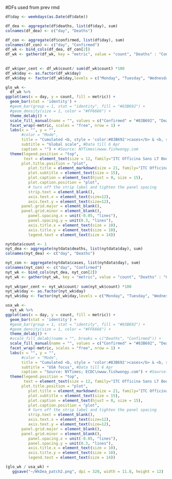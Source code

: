 #DFs used from prev rmd

```r
df$day <- weekdays(as.Date(df$date))

df_dea <- aggregate(df$deaths, list(df$day), sum)
colnames(df_dea) <- c("day", "Deaths")

df_con <- aggregate(df$confirmed, list(df$day), sum)
colnames(df_con) <- c("day", "Confirmed")
df_wk <- bind_cols(df_dea, df_con[2])
df_wk <- gather(df_wk, key = "metric", value = "count", "Deaths" : "Confirmed")
  
  
df_wk$per_cent <- df_wk$count/ sum(df_wk$count) *100
df_wk$day <- as.factor(df_wk$day)
df_wk$day <- factor(df_wk$day,levels = c("Monday", "Tuesday", "Wednesday", "Thursday", "Friday", "Saturday", "Sunday"))
```

```r
glo_wk <- 
  df_wk %>%
ggplot(aes(x = day, y = count, fill = metric)) +
  geom_bar(stat = 'identity') +
  #geom_bar(group = 1, stat = "identity", fill = "#83B692") + 
  #geom_density(size = 1, color = "#FF6666") +
  theme_delabj() +
  scale_fill_manual(name = "", values = c("Confirmed" = "#83B692", "Deaths" = "#721121")) +
  facet_wrap(~metric, scales = "free", nrow = 1) +
  labs(x = "", y = "",
       #color = "Mode",
       title = "Cumulated <b, style = 'color:#83B692'>cases</b> & <b, style = 'color:#721121'>deaths</b> on each weekday",
       subtitle = "Global scale", #Data till 6 Apr
       caption = "") + #Source: NYTimes\nwww.fishwongy.com
  theme(legend.position = "top",
        text = element_text(size = 12, family="ITC Officina Sans LT Book"),
       plot.title.position = "plot",
          plot.title = element_markdown(size = 21, family="ITC Officina Sans LT Bold"),
          plot.subtitle = element_text(size = 15),
          plot.caption = element_text(hjust = 0, size = 15),
          plot.caption.position = "plot",
          # turn off the strip label and tighten the panel spacing
          strip.text = element_blank(),
          axis.text.x = element_text(size=12),
          axis.text.y = element_text(size=12),
       panel.grid.major = element_blank(),
       panel.grid.minor = element_blank(),
          panel.spacing.x = unit(-0.05, "lines"),
          panel.spacing.y = unit(0.3, "lines"),
          axis.title.x = element_text(size = 10),
          axis.title.y = element_text(size = 10),
          legend.text = element_text(size = 14))
```




```r
nytdata$count <- 1
nyt_dea <- aggregate(nytdata$deaths, list(nytdata$day), sum)
colnames(nyt_dea) <- c("day", "Deaths")

nyt_con <- aggregate(nytdata$cases, list(nytdata$day), sum)
colnames(nyt_con) <- c("day", "Confirmed") 
nyt_wk <- bind_cols(nyt_dea, nyt_con[2])
nyt_wk <- gather(nyt_wk, key = "metric", value = "count", "Deaths" : "Confirmed")
  
nyt_wk$per_cent <- nyt_wk$count/ sum(nyt_wk$count) *100
nyt_wk$day <- as.factor(nyt_wk$day)
nyt_wk$day <- factor(nyt_wk$day,levels = c("Monday", "Tuesday", "Wednesday", "Thursday", "Friday", "Saturday", "Sunday"))
```

```r
usa_wk <- 
  nyt_wk %>%
ggplot(aes(x = day, y = count, fill = metric)) +
  geom_bar(stat = 'identity') +
  #geom_bar(group = 1, stat = "identity", fill = "#83B692") + 
  #geom_density(size = 1, color = "#FF6666") +
  theme_delabj() +
  #scale_fill_delabj(name = "", breaks = c("Deaths", "Confirmed")) +
  scale_fill_manual(name = "", values = c("Confirmed" = "#83B692", "Deaths" = "#721121")) +
  facet_wrap(~metric, scales = "free", nrow = 1) +
  labs(x = "", y = "",
       #color = "Mode",
       title = "Cumulated <b, style = 'color:#83B692'>cases</b> & <b, style = 'color:#721121'>deaths</b> on each weekday",
       subtitle = "USA focus", #Data till 6 Apr
       caption = "Source: NYTimes; ECDC\nwww.fishwongy.com") + #Source: NYTimes; ECDC\nwww.fishwongy.com
  theme(legend.position = "top",
        text = element_text(size = 12, family="ITC Officina Sans LT Book"),
       plot.title.position = "plot",
          plot.title = element_markdown(size = 21, family="ITC Officina Sans LT Bold"),
          plot.subtitle = element_text(size = 15),
          plot.caption = element_text(hjust = 0, size = 15),
          plot.caption.position = "plot",
          # turn off the strip label and tighten the panel spacing
          strip.text = element_blank(),
          axis.text.x = element_text(size=12),
          axis.text.y = element_text(size=12),
       panel.grid.major = element_blank(),
       panel.grid.minor = element_blank(),
          panel.spacing.x = unit(-0.05, "lines"),
          panel.spacing.y = unit(0.3, "lines"),
          axis.title.x = element_text(size = 10),
          axis.title.y = element_text(size = 10),
          legend.text = element_text(size = 14))
```


```r
(glo_wk / usa_wk) +
   ggsave("~/WkDea_patch2.png", dpi = 320, width = 11.8, height = 12)
```
